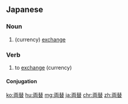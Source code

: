 ==Japanese==
{{ja-kanjitab|りょう|かえ|k2=がえ|yomi=j|r=y}}
{{wikipedia|lang=ja}}

===Noun===
{{ja-noun|りょうがえ|kyu=兩替}}

# (currency) [[exchange]]

===Verb===
{{ja-verb-suru|tr=trans|りょうがえ|kyu=兩替}}

# to [[exchange]] (currency)

====Conjugation====
{{ja-suru|りょうがえ}}

[[ko:両替]]
[[hu:両替]]
[[mg:両替]]
[[ja:両替]]
[[chr:両替]]
[[zh:両替]]